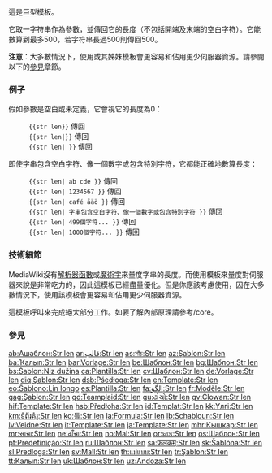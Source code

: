 {{documentation subpage}}
{{high-use|34559}}
{{translating|[[:en:Template:Str len/doc]]|time=2012-03-09}}
這是{{tl|str len}}巨型模板。

它取一字符串作為參數，並傳回它的長度（不包括開端及末端的空白字符）。它能數算到最多500，若字符串長過500則傳回500。

'''注意'''：大多數情況下，使用{{tl|str ≥ len}}或其姊妹模板會更容易和佔用更少伺服器資源。請參閱以下的[[#參見|參見]]章節。

=== 例子 ===

假如參數是空白或未定義，它會視它的長度為0：

:<code><nowiki>{{str len}}</nowiki></code> 傳回 {{str len}}
:<code><nowiki>{{str len|}}</nowiki></code> 傳回 {{str len|}}
:<code><nowiki>{{str len| }}</nowiki></code> 傳回 {{str len| }}

即使字串包含空白字符、像一個數字或包含特別字符，它都能正確地數算長度：

:<code><nowiki>{{str len| ab cde }}</nowiki></code> 傳回 {{str len| ab cde }}
:<code><nowiki>{{str len| 1234567 }}</nowiki></code> 傳回 {{str len| 1234567 }}
:<code><nowiki>{{str len| café åäö }}</nowiki></code> 傳回 {{str len| café åäö }}
:<code><nowiki>{{str len| 字串包含空白字符、像一個數字或包含特別字符 }}</nowiki></code> 傳回 {{str len| 字串包含空白字符、像一個數字或包含特別字符 }}
:<code><nowiki>{{str len| 499個字符... }}</nowiki></code> 傳回 {{str len| abcdefghi abcdefghi abcdefghi abcdefghi abcdefghi abcdefghi abcdefghi abcdefghi abcdefghi abcdefghi abcdefghi abcdefghi abcdefghi abcdefghi abcdefghi abcdefghi abcdefghi abcdefghi abcdefghi abcdefghi abcdefghi abcdefghi abcdefghi abcdefghi abcdefghi abcdefghi abcdefghi abcdefghi abcdefghi abcdefghi abcdefghi abcdefghi abcdefghi abcdefghi abcdefghi abcdefghi abcdefghi abcdefghi abcdefghi abcdefghi abcdefghi abcdefghi abcdefghi abcdefghi abcdefghi abcdefghi abcdefghi abcdefghi abcdefghi abcdefghi }}
:<code><nowiki>{{str len| 1000個字符... }}</nowiki></code> 傳回 {{str len| abcdefghi abcdefghi abcdefghi abcdefghi abcdefghi abcdefghi abcdefghi abcdefghi abcdefghi abcdefghi abcdefghi abcdefghi abcdefghi abcdefghi abcdefghi abcdefghi abcdefghi abcdefghi abcdefghi abcdefghi abcdefghi abcdefghi abcdefghi abcdefghi abcdefghi abcdefghi abcdefghi abcdefghi abcdefghi abcdefghi abcdefghi abcdefghi abcdefghi abcdefghi abcdefghi abcdefghi abcdefghi abcdefghi abcdefghi abcdefghi abcdefghi abcdefghi abcdefghi abcdefghi abcdefghi abcdefghi abcdefghi abcdefghi abcdefghi abcdefghi abcdefghi abcdefghi abcdefghi abcdefghi abcdefghi abcdefghi abcdefghi abcdefghi abcdefghi abcdefghi abcdefghi abcdefghi abcdefghi abcdefghi abcdefghi abcdefghi abcdefghi abcdefghi abcdefghi abcdefghi abcdefghi abcdefghi abcdefghi abcdefghi abcdefghi abcdefghi abcdefghi abcdefghi abcdefghi abcdefghi abcdefghi abcdefghi abcdefghi abcdefghi abcdefghi abcdefghi abcdefghi abcdefghi abcdefghi abcdefghi abcdefghi abcdefghi abcdefghi abcdefghi abcdefghi abcdefghi abcdefghi abcdefghi abcdefghi abcdefghij }}

=== 技術細節 ===

MediaWiki沒有[[Help:解析器函數|解析器函數]]或[[Help:魔術字|魔術字]]來量度字串的長度。而使用模板來量度對伺服器來說是非常吃力的，因此這模板已經盡量優化。但是你應該考慮使用{{tl|str ≥ len}}，因在大多數情況下，使用該模板會更容易和佔用更少伺服器資源。

這模板呼叫{{tl|str len/core}}來完成絕大部分工作。如要了解內部原理請參考/core。

=== 參見 ===

{{字串模板一覽|IRL}}

<includeonly>
<!-- CATEGORIES AND INTERWIKIS HERE, THANKS -->
[[Category:字符串处理模板|{{PAGENAME}}]]

[[ab:Ашаблон:Str len]]
[[ar:قالب:Str len]]
[[as:সাঁচ:Str len]]
[[az:Şablon:Str len]]
[[ba:Ҡалып:Str len]]
[[bar:Vorlage:Str len]]
[[be:Шаблон:Str len]]
[[bg:Шаблон:Str len]]
[[bs:Šablon:Niz dužina]]
[[ca:Plantilla:Str len]]
[[cv:Шаблон:Str len]]
[[de:Vorlage:Str len]]
[[diq:Şablon:Str len]]
[[dsb:Pśedłoga:Str len]]
[[en:Template:Str len]]
[[eo:Ŝablono:Lin longo]]
[[es:Plantilla:Str len]]
[[fa:الگو:Str len]]
[[fr:Modèle:Str len]]
[[gag:Şablon:Str len]]
[[gd:Teamplaid:Str len]]
[[gu:ઢાંચો:Str len]]
[[gv:Clowan:Str len]]
[[hif:Template:Str len]]
[[hsb:Předłoha:Str len]]
[[id:Templat:Str len]]
[[kk:Үлгі:Str len]]
[[km:ទំព័រគំរូ:Str len]]
[[ko:틀:Str len]]
[[la:Formula:Str len]]
[[lb:Schabloun:Str len]]
[[lv:Veidne:Str len]]
[[it:Template:Str len]]
[[ja:Template:Str len]]
[[mhr:Кышкар:Str len]]
[[mr:साचा:Str len]]
[[ne:ढाँचा:Str len]]
[[no:Mal:Str len]]
[[or:ଛାଞ୍ଚ:Str len]]
[[os:Шаблон:Str len]]
[[pt:Predefinição:Str len]]
[[ru:Шаблон:Str len]]
[[sa:फलकम्:Str len]]
[[sk:Šablóna:Str len]]
[[sl:Predloga:Str len]]
[[sv:Mall:Str len]]
[[th:แม่แบบ:Str len]]
[[tr:Şablon:Str len]]
[[tt:Калып:Str len]]
[[uk:Шаблон:Str len]]
[[uz:Andoza:Str len]]
</includeonly>